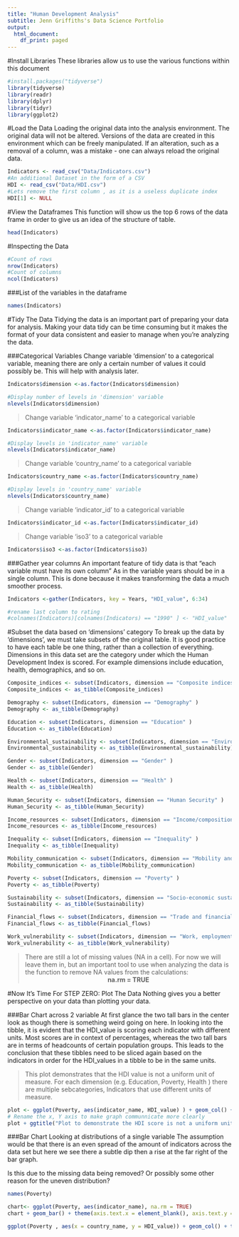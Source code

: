 ```yaml
---
title: "Human Development Analysis"
subtitle: Jenn Griffiths's Data Science Portfolio
output:
  html_document:
    df_print: paged
---
```

#Install Libraries
These libraries allow us to use the various functions within this document
```r
#install.packages("tidyverse")
library(tidyverse)
library(readr)
library(dplyr)
library(tidyr)
library(ggplot2)
```
#Load the Data
Loading the original data into the analysis environment. The original data will not be altered. Versions of the data are created in this environment which can be freely manipulated. If an alteration, such as a removal of a column, was a mistake - one can always reload the original data. 
```r
Indicators <- read_csv("Data/Indicators.csv")
#An additional Dataset in the form of a CSV
HDI <- read_csv("Data/HDI.csv")
#Lets remove the first column , as it is a useless duplicate index
HDI[1] <- NULL
```
#View the Dataframes
This function will show us the top 6 rows of the data frame in order to give us an idea of the structure of table. 
```r
head(Indicators)
```
#Inspecting the Data
```r
#Count of rows
nrow(Indicators)
#Count of columns
ncol(Indicators)
```
###List of the variables in the dataframe
```r
names(Indicators)
```
#Tidy The Data
Tidying the data is an important part of preparing your data for analysis. Making your data tidy can be time consuming but it makes the format of your data consistent and easier to manage when you're analyzing the data.

###Categorical Variables
Change variable 'dimension' to a categorical variable, meaning there are only a certain number of values it could possibly be. This will help with analysis later. 

```r
Indicators$dimension <-as.factor(Indicators$dimension)

#Display number of levels in 'dimension' variable
nlevels(Indicators$dimension)
```
>Change variable 'indicator_name' to a categorical variable

```r
Indicators$indicator_name <-as.factor(Indicators$indicator_name)

#Display levels in 'indicator_name' variable
nlevels(Indicators$indicator_name)
```
>Change variable 'country_name' to a categorical variable

```r
Indicators$country_name <-as.factor(Indicators$country_name)

#Display levels in 'country_name' variable
nlevels(Indicators$country_name)
```
>Change variable 'indicator_id' to a categorical variable

```r
Indicators$indicator_id <-as.factor(Indicators$indicator_id)
```
>Change variable 'iso3' to a categorical variable

```r
Indicators$iso3 <-as.factor(Indicators$iso3)
```
###Gather year columns
An important feature of tidy data is that "each variable must have its own column" As in the variable years should be in a single column. This is done because it makes transforming the data a much smoother process. 
```r
Indicators <-gather(Indicators, key = Years, "HDI_value", 6:34)

#rename last column to rating
#colnames(Indicators)[colnames(Indicators) == "1990" ] <- "HDI_value"
```
#Subset the data based on 'dimensions' category
To break up the data by 'dimensions', we must take subsets of the original table. It is good practice to have each table be one thing, rather than a collection of everything. Dimensions in this data set are the category under which the Human Development Index is scored. For example dimensions include education, health, demographics, and so on. 

```r
Composite_indices <- subset(Indicators, dimension == "Composite indices" )
Composite_indices <- as_tibble(Composite_indices)

Demography <- subset(Indicators, dimension == "Demography" )
Demography <- as_tibble(Demography)

Education <- subset(Indicators, dimension == "Education" )
Education <- as_tibble(Education)

Environmental_sustainability <- subset(Indicators, dimension == "Environmental sustainability" )
Environmental_sustainability <- as_tibble(Environmental_sustainability)

Gender <- subset(Indicators, dimension == "Gender" )
Gender <- as_tibble(Gender)

Health <- subset(Indicators, dimension == "Health" )
Health <- as_tibble(Health)

Human_Security <- subset(Indicators, dimension == "Human Security" )
Human_Security <- as_tibble(Human_Security)

Income_resources <- subset(Indicators, dimension == "Income/composition of resources" )
Income_resources <- as_tibble(Income_resources)

Inequality <- subset(Indicators, dimension == "Inequality" )
Inequality <- as_tibble(Inequality)

Mobility_communication <- subset(Indicators, dimension == "Mobility and communication" )
Mobility_communication <- as_tibble(Mobility_communication)

Poverty <- subset(Indicators, dimension == "Poverty" )
Poverty <- as_tibble(Poverty)

Sustainability <- subset(Indicators, dimension == "Socio-economic sustainability" )
Sustainability <- as_tibble(Sustainability)

Financial_flows <- subset(Indicators, dimension == "Trade and financial flows" )
Financial_flows <- as_tibble(Financial_flows)

Work_vulnerability <- subset(Indicators, dimension == "Work, employment and vulnerability" )
Work_vulnerability <- as_tibble(Work_vulnerability)
```


>There are still a lot of missing values (NA in a cell). For now we will leave them in, but an important tool to use when analyzing the data is the function to remove NA values from the calculations:  
<center> **na.rm = TRUE** </center>

#Now It's Time For STEP ZERO: Plot The Data
Nothing gives you a better perspective on your data than plotting your data. 

###Bar Chart across 2 variable
At first glance the two tall bars in the center look as though there is something weird going on here. In looking into the tibble, it is evident that the HDI_value is scoring each indicator with different units. Most scores are in context of percentages, whereas the two tall bars are in terms of headcounts of certain population groups. This leads to the conclusion that these tibbles need to be sliced again based on the indicators in order for the HDI_values in a tibble to be in the same units.

> This plot demonstrates that the HDI value is not a uniform unit of measure. For each dimension (e.g. Education, Poverty, Health ) there are multiple sebcategories, Indicators that use different units of measure. 

```r
plot <- ggplot(Poverty, aes(indicator_name, HDI_value) ) + geom_col() + geom_path(colour = "red", na.rm = TRUE)
# Rename the x, Y axis to make graph communnicate more clearly
plot + ggtitle("Plot to demonstrate the HDI score is not a uniform unit of measure") + theme(axis.text.x = element_blank(), axis.text.y = element_blank(), axis.ticks = element_blank()) + xlab("Indicators Within A Dimension") + ylab("HDI Score")
```

###Bar Chart
Looking at distributions of a single variable
The assumption would be that there is an even spread of the amount of indicators across the data set but here we see there a subtle dip then a rise at the far right of the bar graph. 

Is this due to the missing data being removed? Or possibly some other reason for the uneven distribution?


```r
names(Poverty)

chart<- ggplot(Poverty, aes(indicator_name), na.rm = TRUE)
chart + geom_bar() + theme(axis.text.x = element_blank(), axis.text.y = element_blank(), axis.ticks = element_blank())
```

```r
ggplot(Poverty , aes(x = country_name, y = HDI_value)) + geom_col() + theme(axis.text.x = element_blank(), axis.text.y = element_blank(), axis.ticks = element_blank())
```

